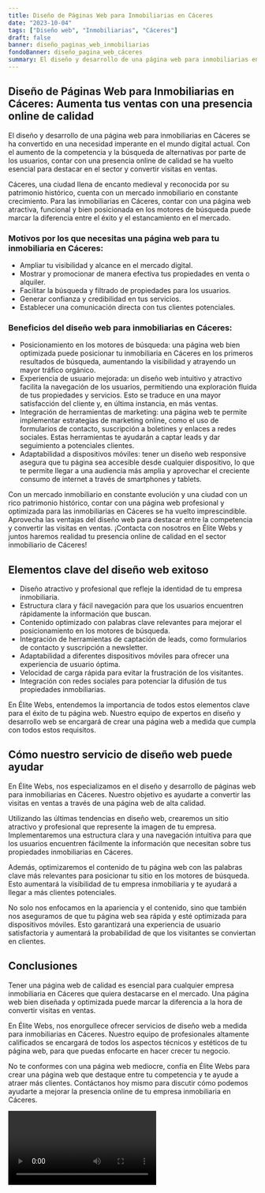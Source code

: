 ```yaml
---
title: Diseño de Páginas Web para Inmobiliarias en Cáceres
date: "2023-10-04"
tags: ["Diseño web", "Inmobiliarias", "Cáceres"]
draft: false
banner: diseño_paginas_web_inmobiliarias
fondoBanner: diseño_pagina_web_cáceres
summary: El diseño y desarrollo de una página web para inmobiliarias en Cáceres se ha convertido en una necesidad imperante en el mundo digital actual. Con el aumento de la competencia y la búsqueda de alternativas por parte de los usuarios, contar con una presencia online de calidad se ha vuelto esencial para destacar en el sector y convertir visitas en ventas.
---
```



## Diseño de Páginas Web para Inmobiliarias en Cáceres: Aumenta tus ventas con una presencia online de calidad

El diseño y desarrollo de una página web para inmobiliarias en Cáceres se ha convertido en una necesidad imperante en el mundo digital actual. Con el aumento de la competencia y la búsqueda de alternativas por parte de los usuarios, contar con una presencia online de calidad se ha vuelto esencial para destacar en el sector y convertir visitas en ventas.

Cáceres, una ciudad llena de encanto medieval y reconocida por su patrimonio histórico, cuenta con un mercado inmobiliario en constante crecimiento. Para las inmobiliarias en Cáceres, contar con una página web atractiva, funcional y bien posicionada en los motores de búsqueda puede marcar la diferencia entre el éxito y el estancamiento en el mercado.

### Motivos por los que necesitas una página web para tu inmobiliaria en Cáceres:

- Ampliar tu visibilidad y alcance en el mercado digital.
- Mostrar y promocionar de manera efectiva tus propiedades en venta o alquiler.
- Facilitar la búsqueda y filtrado de propiedades para los usuarios.
- Generar confianza y credibilidad en tus servicios.
- Establecer una comunicación directa con tus clientes potenciales.

### Beneficios del diseño web para inmobiliarias en Cáceres:

- Posicionamiento en los motores de búsqueda: una página web bien optimizada puede posicionar tu inmobiliaria en Cáceres en los primeros resultados de búsqueda, aumentando la visibilidad y atrayendo un mayor tráfico orgánico.
- Experiencia de usuario mejorada: un diseño web intuitivo y atractivo facilita la navegación de los usuarios, permitiendo una exploración fluida de tus propiedades y servicios. Esto se traduce en una mayor satisfacción del cliente y, en última instancia, en más ventas.
- Integración de herramientas de marketing: una página web te permite implementar estrategias de marketing online, como el uso de formularios de contacto, suscripción a boletines y enlaces a redes sociales. Estas herramientas te ayudarán a captar leads y dar seguimiento a potenciales clientes.
- Adaptabilidad a dispositivos móviles: tener un diseño web responsive asegura que tu página sea accesible desde cualquier dispositivo, lo que te permite llegar a una audiencia más amplia y aprovechar el creciente consumo de internet a través de smartphones y tablets.

Con un mercado inmobiliario en constante evolución y una ciudad con un rico patrimonio histórico, contar con una página web profesional y optimizada para las inmobiliarias en Cáceres se ha vuelto imprescindible. Aprovecha las ventajas del diseño web para destacar entre la competencia y convertir las visitas en ventas. ¡Contacta con nosotros en Élite Webs y juntos haremos realidad tu presencia online de calidad en el sector inmobiliario de Cáceres!

<GifSeo />

<Cta />

## Elementos clave del diseño web exitoso

- Diseño atractivo y profesional que refleje la identidad de tu empresa inmobiliaria.
- Estructura clara y fácil navegación para que los usuarios encuentren rápidamente la información que buscan.
- Contenido optimizado con palabras clave relevantes para mejorar el posicionamiento en los motores de búsqueda.
- Integración de herramientas de captación de leads, como formularios de contacto y suscripción a newsletter.
- Adaptabilidad a diferentes dispositivos móviles para ofrecer una experiencia de usuario óptima.
- Velocidad de carga rápida para evitar la frustración de los visitantes.
- Integración con redes sociales para potenciar la difusión de tus propiedades inmobiliarias.

En Élite Webs, entendemos la importancia de todos estos elementos clave para el éxito de tu página web. Nuestro equipo de expertos en diseño y desarrollo web se encargará de crear una página web a medida que cumpla con todos estos requisitos.

## Cómo nuestro servicio de diseño web puede ayudar

En Élite Webs, nos especializamos en el diseño y desarrollo de páginas web para inmobiliarias en Cáceres. Nuestro objetivo es ayudarte a convertir las visitas en ventas a través de una página web de alta calidad.

Utilizando las últimas tendencias en diseño web, crearemos un sitio atractivo y profesional que represente la imagen de tu empresa. Implementaremos una estructura clara y una navegación intuitiva para que los usuarios encuentren fácilmente la información que necesitan sobre tus propiedades inmobiliarias en Cáceres.

Además, optimizaremos el contenido de tu página web con las palabras clave más relevantes para posicionar tu sitio en los motores de búsqueda. Esto aumentará la visibilidad de tu empresa inmobiliaria y te ayudará a llegar a más clientes potenciales.

No solo nos enfocamos en la apariencia y el contenido, sino que también nos aseguramos de que tu página web sea rápida y esté optimizada para dispositivos móviles. Esto garantizará una experiencia de usuario satisfactoria y aumentará la probabilidad de que los visitantes se conviertan en clientes.

## Conclusiones

Tener una página web de calidad es esencial para cualquier empresa inmobiliaria en Cáceres que quiera destacarse en el mercado. Una página web bien diseñada y optimizada puede marcar la diferencia a la hora de convertir visitas en ventas.

En Élite Webs, nos enorgullece ofrecer servicios de diseño web a medida para inmobiliarias en Cáceres. Nuestro equipo de profesionales altamente calificados se encargará de todos los aspectos técnicos y estéticos de tu página web, para que puedas enfocarte en hacer crecer tu negocio.

No te conformes con una página web mediocre, confía en Élite Webs para crear una página web que destaque entre tu competencia y te ayude a atraer más clientes. Contáctanos hoy mismo para discutir cómo podemos ayudarte a mejorar la presencia online de tu empresa inmobiliaria en Cáceres.

<Video />

<CtaBot job="Inmobiliarias" city="Cáceres" />

<Gmaps query="Cáceres+españa+maps" />
